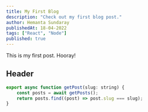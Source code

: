 ```yaml
---
title: My First Blog
description: "Check out my first blog post."
author: Hemanta Sundaray
publishedAt: 18-04-2022
tags: ["React", "Node"]
published: true
---
```



<BlogPostLayout frontmatter={frontmatter}>

This is my first post. Hooray!

## Header

```js title="blog.ts"
export async function getPost(slug: string) {
    const posts = await getPosts();
    return posts.find((post) => post.slug === slug);
}
```

</BlogPostLayout>
